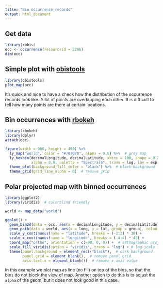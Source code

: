 ```yaml
---
title: "Bin occurrence records"
output: html_document
---
```


## Get data

```r
library(robis)
occ <- occurrence(resourceid = 2296)
dim(occ)
```

## Simple plot with [obistools](https://github.com/iobis/obistools)

```r
library(obistools)
plot_map(occ)
```

It's quick and nice to have a check how the distribution of the occurrence records look like. A lot of points are overlapping each other. It is difficult to tell how many points are there at certain locations. 

## Bin occurrences with [rbokeh](http://hafen.github.io/rbokeh/)

```r
library(rbokeh)
library(dplyr)
attach(occ)

figure(width = 900, height = 450) %>%
  ly_map("world", color = "#707070", alpha = 0.8) %>%  # grey map
  ly_hexbin(decimalLongitude, decimalLatitude, xbins = 100, shape = 0.2,
            alpha = 0.8, palette = "Spectral6", trans = log, inv = exp) %>% # colour by log count  
  theme_plot(background_fill_color = "black") %>%  # black background
  theme_grid(grid_line_alpha = 0)  # remove grid

```

## Polar projected map with binned occurrences

```r
library(ggplot2)
library(viridis)  # colorblind friendly 

world <- map_data("world")

ggplot() + 
  geom_bin2d(data = occ, aes(x = decimalLongitude, y = decimalLatitude), bins = 100) +  # bin data
  geom_path(data = world, aes(x = long, y = lat, group = group), colour = "#c0c0c0") +  # map
  scale_y_continuous(name = "latitude", breaks = (-2:2) * 30) + 
  scale_x_continuous(name = "longitude", breaks = (-4:4) * 45) + 
  coord_map("ortho", orientation = c(-90, 0, 0)) +  # orthographic projection from South Pole
  scale_fill_viridis(option = "viridis", trans = "log") + # log scale for bin count
  theme(panel.background = element_rect("black"),  # dark background
        panel.grid = element_blank(),  # remove panel grid
        axis.text.x = element_blank())  # remove x-axis value

```

In this example we plot map as line (no fill) on top of the bins, so that the bins do not block the view of map. Another option to do this is to adjust the `alpha` of the geom, but it does not look good in this case.
